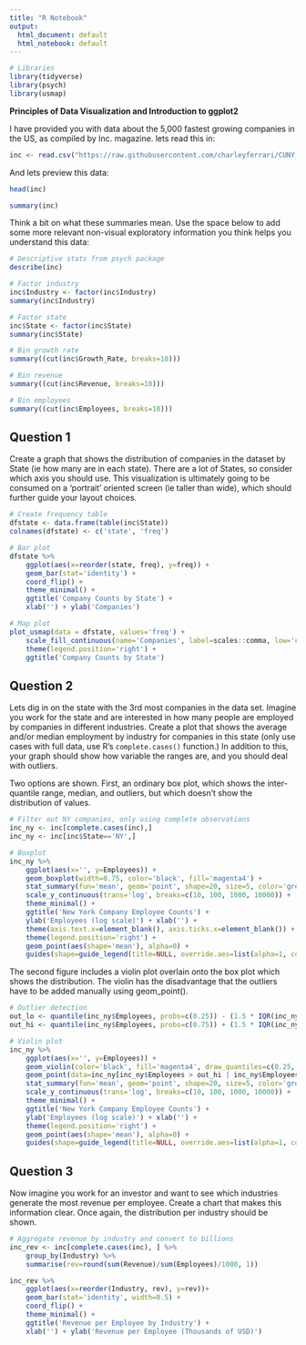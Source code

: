 ```yaml
---
title: "R Notebook"
output:
  html_document: default
  html_notebook: default
---
```


```r

# Libraries
library(tidyverse)
library(psych)
library(usmap)

```

**Principles of Data Visualization and Introduction to ggplot2**

I have provided you with data about the 5,000 fastest growing companies in the US, as compiled by Inc. magazine. lets read this in:

```r

inc <- read.csv("https://raw.githubusercontent.com/charleyferrari/CUNY_DATA_608/master/module1/Data/inc5000_data.csv", header= TRUE)

```

And lets preview this data:

```r

head(inc)

```

```r

summary(inc)

```

Think a bit on what these summaries mean. Use the space below to add some more relevant non-visual exploratory information you think helps you understand this data:

```r

# Descriptive stats from psych package
describe(inc)

# Factor industry
inc$Industry <- factor(inc$Industry)
summary(inc$Industry)

# Factor state
inc$State <- factor(inc$State)
summary(inc$State)

# Bin growth rate
summary((cut(inc$Growth_Rate, breaks=10)))

# Bin revenue
summary((cut(inc$Revenue, breaks=10)))

# Bin employees
summary((cut(inc$Employees, breaks=10)))

```

## Question 1

Create a graph that shows the distribution of companies in the dataset by State (ie how many are in each state). There are a lot of States, so consider which axis you should use. This visualization is ultimately going to be consumed on a 'portrait' oriented screen (ie taller than wide), which should further guide your layout choices.

```r

# Create frequency table
dfstate <- data.frame(table(inc$State))
colnames(dfstate) <- c('state', 'freq')

# Bar plot
dfstate %>%
    ggplot(aes(x=reorder(state, freq), y=freq)) +
    geom_bar(stat='identity') +
    coord_flip() +
    theme_minimal() +
    ggtitle('Company Counts by State') +
    xlab('') + ylab('Companies')

```

```r

# Map plot
plot_usmap(data = dfstate, values='freq') + 
    scale_fill_continuous(name='Companies', label=scales::comma, low='cornsilk', high='brown4') + 
    theme(legend.position='right') +
    ggtitle('Company Counts by State')

```

## Question 2

Lets dig in on the state with the 3rd most companies in the data set. Imagine you work for the state and are interested in how many people are employed by companies in different industries. Create a plot that shows the average and/or median employment by industry for companies in this state (only use cases with full data, use R's `complete.cases()` function.) In addition to this, your graph should show how variable the ranges are, and you should deal with outliers.

Two options are shown. First, an ordinary box plot, which shows the inter-quantile range, median, and outliers, but which doesn't show the distribution of values.


```r

# Filter out NY companies, only using complete observations
inc_ny <- inc[complete.cases(inc),]
inc_ny <- inc[inc$State=='NY',]

# Boxplot
inc_ny %>%
    ggplot(aes(x='', y=Employees)) +
    geom_boxplot(width=0.75, color='black', fill='magenta4') +
    stat_summary(fun='mean', geom='point', shape=20, size=5, color='grey', fill='grey') +
    scale_y_continuous(trans='log', breaks=c(10, 100, 1000, 10000)) +
    theme_minimal() +
    ggtitle('New York Company Employee Counts') +
    ylab('Employees (log scale)') + xlab('') +
    theme(axis.text.x=element_blank(), axis.ticks.x=element_blank()) +
    theme(legend.position='right') +
    geom_point(aes(shape='mean'), alpha=0) +
    guides(shape=guide_legend(title=NULL, override.aes=list(alpha=1, color='grey', size=5, shape=20)))

```

The second figure includes a violin plot overlain onto the box plot which shows the distribution. The violin has the disadvantage that the outliers have to be added manually using geom_point().


```r

# Outlier detection
out_lo <- quantile(inc_ny$Employees, probs=c(0.25)) - (1.5 * IQR(inc_ny$Employees))
out_hi <- quantile(inc_ny$Employees, probs=c(0.75)) + (1.5 * IQR(inc_ny$Employees))

# Violin plot
inc_ny %>%
    ggplot(aes(x='', y=Employees)) +
    geom_violin(color='black', fill='magenta4', draw_quantiles=c(0.25, 0.5, 0.75)) +
    geom_point(data=inc_ny[inc_ny$Employees > out_hi | inc_ny$Employees < out_lo,]) +
    stat_summary(fun='mean', geom='point', shape=20, size=5, color='grey', fill='grey') +
    scale_y_continuous(trans='log', breaks=c(10, 100, 1000, 10000)) +
    theme_minimal() +
    ggtitle('New York Company Employee Counts') +
    ylab('Employees (log scale)') + xlab('') +
    theme(legend.position='right') +
    geom_point(aes(shape='mean'), alpha=0) +
    guides(shape=guide_legend(title=NULL, override.aes=list(alpha=1, color='grey', size=5, shape=20)))

```

## Question 3

Now imagine you work for an investor and want to see which industries generate the most revenue per employee. Create a chart that makes this information clear. Once again, the distribution per industry should be shown.

```r

# Aggregate revenue by industry and convert to billions
inc_rev <- inc[complete.cases(inc), ] %>%
    group_by(Industry) %>%
    summarise(rev=round(sum(Revenue)/sum(Employees)/1000, 1))

inc_rev %>%
    ggplot(aes(x=reorder(Industry, rev), y=rev))+
    geom_bar(stat='identity', width=0.5) +
    coord_flip() +
    theme_minimal() +
    ggtitle('Revenue per Employee by Industry') +
    xlab('') + ylab('Revenue per Employee (Thousands of USD)')

```



